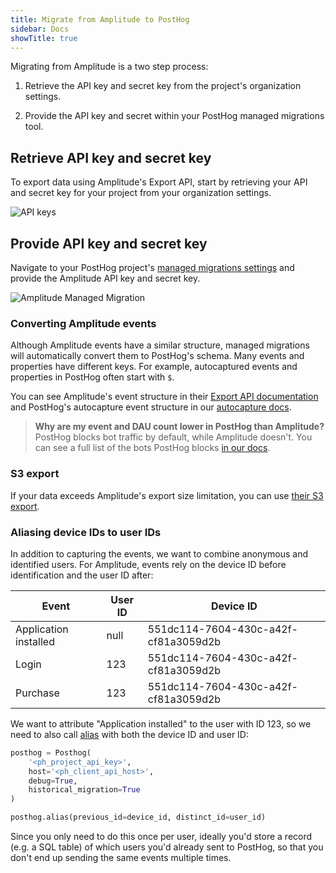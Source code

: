 ```yaml
---
title: Migrate from Amplitude to PostHog
sidebar: Docs
showTitle: true
---
```



<MigrationWarning />

Migrating from Amplitude is a two step process:

1. Retrieve the API key and secret key from the project's organization settings.

2. Provide the API key and secret within your PostHog managed migrations tool.

## Retrieve API key and secret key

To export data using Amplitude's Export API, start by retrieving your API and secret key for your project from your organization settings.

![API keys](https://res.cloudinary.com/dmukukwp6/image/upload/keys_6055e723a5.png)

## Provide API key and secret key

Navigate to your PostHog project's [managed migrations settings](#) and provide the Amplitude API key and secret key.

![Amplitude Managed Migration](https://res.cloudinary.com/dmukukwp6/image/upload/amplitude_managed_migration_93d5d04e99.png)

### Converting Amplitude events

Although Amplitude events have a similar structure, managed migrations will automatically convert them to PostHog's schema. Many events and properties have different keys. For example, autocaptured events and properties in PostHog often start with `$`.

You can see Amplitude's event structure in their [Export API documentation](https://www.docs.developers.amplitude.com/analytics/apis/export-api/#response-schema) and PostHog's autocapture event structure in our [autocapture docs](/docs/product-analytics/autocapture#autocaptured-events). 

> **Why are my event and DAU count lower in PostHog than Amplitude?** PostHog blocks bot traffic by default, while Amplitude doesn't. You can see a full list of the bots PostHog blocks [in our docs](/docs/product-analytics/troubleshooting#does-posthog-block-bots-by-default).

### S3 export

If your data exceeds Amplitude's export size limitation, you can use [their S3 export](https://amplitude.com/docs/data/destination-catalog/amazon-s3).

### Aliasing device IDs to user IDs

In addition to capturing the events, we want to combine anonymous and identified users. For Amplitude, events rely on the device ID before identification and the user ID after:

| Event | User ID | Device ID |
|-------|---------|-----------|
| Application installed | null | 551dc114-7604-430c-a42f-cf81a3059d2b |
| Login | 123 | 551dc114-7604-430c-a42f-cf81a3059d2b |
| Purchase | 123 | 551dc114-7604-430c-a42f-cf81a3059d2b |

We want to attribute "Application installed" to the user with ID 123, so we need to also call [alias](/docs/product-analytics/identify#alias-assigning-multiple-distinct-ids-to-the-same-user) with both the device ID and user ID:

```python
posthog = Posthog(
    '<ph_project_api_key>', 
    host='<ph_client_api_host>',
    debug=True,
    historical_migration=True
)

posthog.alias(previous_id=device_id, distinct_id=user_id)
```

Since you only need to do this once per user, ideally you'd store a record (e.g. a SQL table) of which users you'd already sent to PostHog, so that you don't end up sending the same events multiple times.

